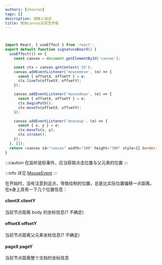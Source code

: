 ```yaml
---
authors: [shouren]
tags: []
description: 请输入描述
title: 使用canvas实现签字板
---
```





<!--truncate-->

```js


import React, { useEffect } from 'react';
export default function signatureBoard() {
  useEffect(() => {
    const canvas = document.getElementById('canvas');

    const ctx = canvas.getContext('2d');
    canvas.addEventListener('mousemove', (e) => {
      const { offsetX, offsetY } = e;
      ctx.lineTo(offsetX, offsetY);
    });

    canvas.addEventListener('mousedown', (e) => {
      const { offsetX, offsetY } = e;
      ctx.beginPath();
      ctx.moveTo(offsetX, offsetY);
    });

    canvas.addEventListener('mouseup', (e) => {
      const { x, y } = e;
      ctx.moveTo(x, y);
      ctx.stroke();
    });
  }, []);
  return <canvas id="canvas" width="300" height="300" style={{ border: '1px solid red' }}></canvas>;
}


```


:::caution
 在监听鼠标事件，应当获取点击位置与父元素的位置
:::

:::info 详见
[MouseEvent](https://developer.mozilla.org/en-US/docs/Web/API/Element/mousedown_event)
:::


在开始时，没有注意到这点，导致绘制的位置，总是比实际位置偏移一点距离。
在e身上具有一下几个位置信息：

#### clientX clientY

当前节点距离 body 的坐标信息(? 不确定)

#### offsetX offsetY

当前节点距离父元素坐标信息(? 不确定)

#### pageX pageY

当前节点距离整个文档的坐标信息





